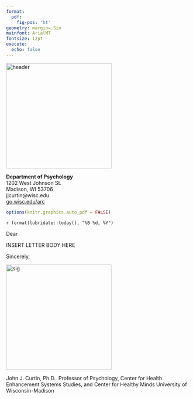 ```yaml
---
format:
  pdf:
    fig-pos: 'ht'
geometry: margin=.5in
mainfont: ArialMT
fontsize: 12pt
execute:
  echo: false
---   
```


::: {layout-ncol="2" layout-valign="center"}
:::: {}
![header](https://raw.githubusercontent.com/jjcurtin/lab_support/main/templates/ex_letterhead/uw-header.png){width=3in}\
::::

:::: {}
::::: {.flushright data-latex=""}
**Department of Psychology**  
1202 West Johnson St.  
Madison, WI 53706  
jjcurtin@wisc.edu  
[go.wisc.edu/arc](http://go.wisc.edu/arc)
:::::
::::
:::

\hfill \break
```r
options(knitr.graphics.auto_pdf = FALSE)
```
`r format(lubridate::today(), "%B %d, %Y")`
\hfill \break

Dear 
\hfill \break

INSERT LETTER BODY HERE





\hfill \break
Sincerely,

![sig](https://raw.githubusercontent.com/jjcurtin/lab_support/main/templates/ex_letterhead/john_sig.png){width=3in}\

John J. Curtin, Ph.D. \hfill \break
Professor of Psychology, \hfill \break
Center for Health Enhancement Systems Studies, and \hfill \break
Center for Healthy Minds \hfill \break
University of Wisconsin-Madison \hfill \break
